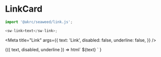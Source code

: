 
# LinkCard

```ts
import '@akrc/seaweed/link.js';

<sw-link>text</sw-link>;
```

<Meta
    title="Link"
    args={{
        text: 'Link',
        disabled: false,
        underline: false,
    }}
/>

<Canvas>
    <Story name="Page">
        {({ text, disabled, underline }) =>
            html`
                <sw-link ?disabled=${disabled} ?underline=${underline}
                    >${text}</sw-link
                >
            `
        }
    </Story>
</Canvas>
